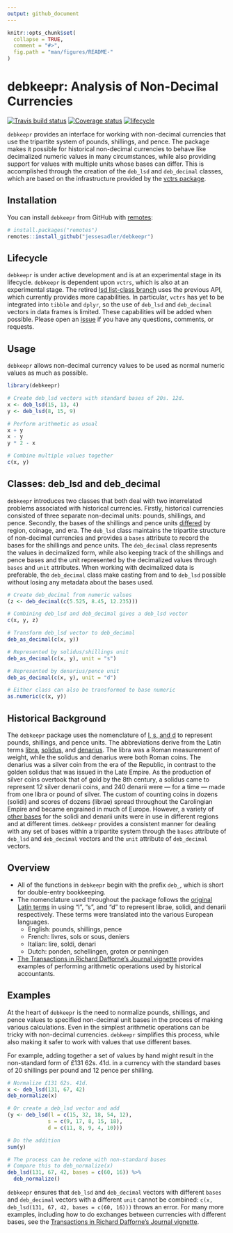 ```yaml
---
output: github_document
---
```


```r
knitr::opts_chunk$set(
  collapse = TRUE,
  comment = "#>",
  fig.path = "man/figures/README-"
)
```

# debkeepr: Analysis of Non-Decimal Currencies

[![Travis build status](https://travis-ci.org/jessesadler/debkeepr.svg?branch=master)](https://travis-ci.org/jessesadler/debkeepr)
[![Coverage status](https://codecov.io/gh/jessesadler/debkeepr/branch/master/graph/badge.svg)](https://codecov.io/github/jessesadler/debkeepr?branch=master)
[![lifecycle](https://img.shields.io/badge/lifecycle-experimental-orange.svg)](https://www.tidyverse.org/lifecycle/#experimental)

`debkeepr` provides an interface for working with non-decimal currencies that use the tripartite system of pounds, shillings, and pence. The package makes it possible for historical non-decimal currencies to behave like decimalized numeric values in many circumstances, while also providing support for values with multiple units whose bases can differ. This is accomplished through the creation of the `deb_lsd` and `deb_decimal` classes, which are based on the infrastructure provided by the [vctrs package](https://vctrs.r-lib.org/).

## Installation
You can install `debkeepr` from GitHub with [remotes](https://remotes.r-lib.org):

```r
# install.packages("remotes")
remotes::install_github("jessesadler/debkeepr")
```

## Lifecycle
`debkeepr` is under active development and is at an experimental stage in its lifecycle. `debkeepr` is dependent upon `vctrs`, which is also at an experimental stage. The retired [lsd list-class branch](https://github.com/jessesadler/debkeepr/tree/list-class) uses the previous API, which currently provides more capabilities. In particular, `vctrs` has yet to be integrated into `tibble` and `dplyr`, so the use of `deb_lsd` and `deb_decimal` vectors in data frames is limited. These capabilities will be added when possible. Please open an [issue](https://github.com/jessesadler/debkeepr/issues) if you have any questions, comments, or requests.

## Usage
`debkeepr` allows non-decimal currency values to be used as normal numeric values as much as possible.

```r
library(debkeepr)

# Create deb_lsd vectors with standard bases of 20s. 12d.
x <- deb_lsd(15, 13, 4)
y <- deb_lsd(8, 15, 9)

# Perform arithmetic as usual
x + y
x - y
y * 2 - x

# Combine multiple values together
c(x, y)
```

## Classes: deb_lsd and deb_decimal
`debkeepr` introduces two classes that both deal with two interrelated problems associated with historical currencies. Firstly, historical currencies consisted of three separate non-decimal units: pounds, shillings, and pence. Secondly, the bases of the shillings and pence units [differed](https://en.wikipedia.org/wiki/Non-decimal_currency) by region, coinage, and era. The `deb_lsd` class maintains the tripartite structure of non-decimal currencies and provides a `bases` attribute to record the bases for the shillings and pence units. The `deb_decimal` class represents the values in decimalized form, while also keeping track of the shillings and pence bases and the unit represented by the decimalized values through `bases` and `unit` attributes. When working with decimalized data is preferable, the `deb_decimal` class make casting from and to `deb_lsd` possible without losing any metadata about the bases used.

```r
# Create deb_decimal from numeric values
(z <- deb_decimal(c(5.525, 8.45, 12.235)))

# Combining deb_lsd and deb_decimal gives a deb_lsd vector
c(x, y, z)

# Transform deb_lsd vector to deb_decimal
deb_as_decimal(c(x, y))

# Represented by solidus/shillings unit
deb_as_decimal(c(x, y), unit = "s")

# Represented by denarius/pence unit
deb_as_decimal(c(x, y), unit = "d")

# Either class can also be transformed to base numeric
as.numeric(c(x, y))
```

## Historical Background
The `debkeepr` package uses the nomenclature of [l, s, and d](https://en.wikipedia.org/wiki/%C2%A3sd) to represent pounds, shillings, and pence units. The abbreviations derive from the Latin terms [libra](https://en.wikipedia.org/wiki/French_livre), [solidus](https://en.wikipedia.org/wiki/Solidus_(coin)), and [denarius](https://en.wikipedia.org/wiki/Denarius). The libra was a Roman measurement of weight, while the solidus and denarius were both Roman coins. The denarius was a silver coin from the era of the Republic, in contrast to the golden solidus that was issued in the Late Empire. As the production of silver coins overtook that of gold by the 8th century, a solidus came to represent 12 silver denarii coins, and 240 denarii were — for a time — made from one libra or pound of silver. The custom of counting coins in dozens (solidi) and scores of dozens (librae) spread throughout the Carolingian Empire and became engrained in much of Europe. However, a variety of [other bases](https://en.wikipedia.org/wiki/Non-decimal_currency) for the solidi and denarii units were in use in different regions and at different times. `debkeepr` provides a consistent manner for dealing with any set of bases within a tripartite system through the `bases` attribute of `deb_lsd` and `deb_decimal` vectors and the `unit` attribute of `deb_decimal` vectors.

## Overview
- All of the functions in `debkeepr` begin with the prefix `deb_`, which is short for double-entry bookkeeping.
- The nomenclature used throughout the package follows the [original Latin terms](https://en.wikipedia.org/wiki/%C2%A3sd) in using "l", "s", and "d" to represent librae, solidi, and denarii respectively. These terms were translated into the various European languages.
	- English: pounds, shillings, pence
	- French: livres, sols or sous, deniers
	- Italian: lire, soldi, denari
	- Dutch: ponden, schellingen, groten or penningen
- [The Transactions in Richard Dafforne’s Journal vignette](https://jessesadler.github.io/debkeepr/articles/transactions.html) provides examples of performing arithmetic operations used by historical accountants.

## Examples
At the heart of `debkeepr` is the need to normalize pounds, shillings, and pence values to specified non-decimal unit bases in the process of making various calculations. Even in the simplest arithmetic operations can be tricky with non-decimal currencies. `debkeepr` simplifies this process, while also making it safer to work with values that use different bases.

For example, adding together a set of values by hand might result in the non-standard form of £131 62s. 41d. in a currency with the standard bases of 20 shillings per pound and 12 pence per shilling.

```r
# Normalize £131 62s. 41d.
x <- deb_lsd(131, 67, 42)
deb_normalize(x)

# Or create a deb_lsd vector and add
(y <- deb_lsd(l = c(15, 32, 18, 54, 12),
             s = c(9, 17, 8, 15, 18),
             d = c(11, 8, 9, 4, 10)))

# Do the addition
sum(y)

# The process can be redone with non-standard bases
# Compare this to deb_normalize(x)
deb_lsd(131, 67, 42, bases = c(60, 16)) %>% 
  deb_normalize()
```

`debkeepr` ensures that `deb_lsd` and `deb_decimal` vectors with different `bases` and `deb_decimal` vectors with a different `unit` cannot be combined: `c(x, deb_lsd(131, 67, 42, bases = c(60, 16)))` throws an error. For many more examples, including how to do exchanges between currencies with different bases, see the [Transactions in Richard Dafforne’s Journal vignette](https://jessesadler.github.io/debkeepr/articles/transactions.html).
